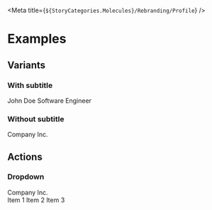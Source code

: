
<Meta title={`${StoryCategories.Molecules}/Rebranding/Profile`} />

<ProfileDocs />

# Examples

## Variants

### With subtitle

<Canvas>
	<p-profile>
		<p-avatar
			slot='avatar'
			letters='JD'
		/>
		<span slot='title'>John Doe</span>
		<span slot='subtitle'>Software Engineer</span>
	</p-profile>
</Canvas>

### Without subtitle

<Canvas>
	<p-profile>
		<p-avatar
			slot='avatar'
			letters='C'
		/>
		<span slot='title'>Company Inc.</span>
	</p-profile>
</Canvas>

## Actions

### Dropdown

<Canvas>
	<div className='flex h-48 justify-center'>
		<p-profile>
			<p-avatar
				slot='avatar'
				letters='C'
			/>
			<span slot='title'>Company Inc.</span>
			<div slot='dropdown'>
				<p-dropdown-menu-item>Item 1</p-dropdown-menu-item>
				<p-dropdown-menu-item>Item 2</p-dropdown-menu-item>
				<p-dropdown-menu-item>Item 3</p-dropdown-menu-item>
			</div>
		</p-profile>
	</div>
</Canvas>
